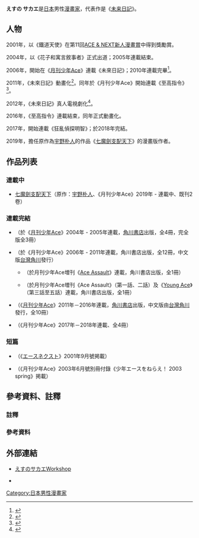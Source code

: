 {{NotChineseTitle|time=2015-12-14T04:32:53+00:00}}
{{Japanese|japanese=えすの サカエ|kana=えすの さかえ|romaji=Esuno Sakae}}
'''えすの サカエ'''{{bd}}是[[日本|日本]]男性[[漫畫家|漫畫家]]，代表作是《[[未来日記|未来日記]]》。

== 人物 ==
2001年，以《鐵道天使》在第11回[[角川漫画新人赏#Ace新人漫画賞|ACE & NEXT新人漫畫賞]]中得到獎勵賞。

2004年，以《花子和寓言敘事者》正式出道；2005年連載結束。

2006年，開始在《[[月刊少年Ace|月刊少年Ace]]》連載《未來日記》；2010年連載完畢<ref>{{Cite web|date=2010-12-26|url=http://natalie.mu/comic/news/42634|title=「未来日記」完結、エース2月号は11巻かけ替えカバー付録|work=コミックナタリー|publisher=ナターシャ|accessdate=2015-02-14|archive-date=2019-03-30|archive-url=https://web.archive.org/web/20190330070729/https://natalie.mu/comic/news/42634|dead-url=no}}</ref>{{Refnest|group=注|單行本的最終冊於2011年發售<ref>{{Cite web|date=2011-04-26|url=http://natalie.mu/comic/news/48529|title=「未来日記」最終12巻発売、エース付録に専用収納BOX|work=コミックナタリー|publisher=ナターシャ|accessdate=2015-02-14|archive-date=2015-02-14|archive-url=https://web.archive.org/web/20150214151414/http://natalie.mu/comic/news/48529|dead-url=no}}</ref>。}}。

2011年，《未來日記》動畫化<ref>{{Cite web|date=2011-04-25|url=http://natalie.mu/comic/news/48447|title=えすのサカエ「未来日記」TVアニメ化、放送は今秋予定|work=コミックナタリー|publisher=ナターシャ|accessdate=2015-02-14|archive-date=2015-02-14|archive-url=https://web.archive.org/web/20150214152439/http://natalie.mu/comic/news/48447|dead-url=no}}</ref>。同年於《月刊少年Ace》開始連載《至高指令》<ref>{{Cite web|date=2011-09-26|url=http://natalie.mu/comic/news/57046|title=えすのサカエがエースで新連載開始、願い叶える能力バトル|work=コミックナタリー|publisher=ナターシャ|accessdate=2015-02-14|archive-date=2015-02-14|archive-url=https://web.archive.org/web/20150214163603/http://natalie.mu/comic/news/57046|dead-url=no}}</ref>。

2012年，《未來日記》真人電視劇化<ref>{{Cite web|date=2012-02-17|url=http://natalie.mu/comic/news/64619|title=「未来日記」岡田将生主演で実写ドラマ化、放送開始は4月|work=コミックナタリー|publisher=ナターシャ|accessdate=2015-02-14|archive-date=2015-02-14|archive-url=https://web.archive.org/web/20150214142653/http://natalie.mu/comic/news/64619|dead-url=no}}</ref>。

2016年，《至高指令》連載結束，同年正式動畫化。

2017年，開始連載《狂亂偵探明智》；於2018年完結。

2019年，擔任原作為[[宇野朴人|宇野朴人]]的作品《[[七魔劍支配天下|七魔劍支配天下]]》的漫畫版作者。

== 作品列表 ==
<!--=== 連載中 ===//-->

=== 連載中 ===
* [[七魔劍支配天下|七魔劍支配天下]]（原作：[[宇野朴人|宇野朴人]]、《月刊少年Ace》2019年 - 連載中、既刊2卷）

=== 連載完結 ===
* {{nihongo|[[花子和寓言敘事者|花子和寓言敘事者]]|花子と寓話のテラー}}（於《[[月刊少年Ace|月刊少年Ace]]》2004年 - 2005年連載，[[角川書店|角川書店]]出版，全4冊，完全版全3冊）
* {{nihongo|[[未來日記|未來日記]]|未来日記}}（於《月刊少年Ace》2006年 - 2011年連載，角川書店出版，全12冊，中文版[[台灣角川|台灣角川]]發行）
** {{nihongo|未来日記 Mosaic|未来日記モザイク}}（於月刊少年Ace増刊《[[Ace_Assault|Ace Assault]]》連載，角川書店出版，全1冊）
** {{nihongo|未来日記 Paradox|未来日記パラドックス}}（於月刊少年Ace増刊《Ace Assault》（第一話、二話）及《[[Young_Ace|Young Ace]]》（第三話至五話）連載，角川書店出版，全1冊）
* {{nihongo|[[至高指令|至高指令]]|ビッグオーダー}}（《[[月刊少年Ace|月刊少年Ace]]》2011年－2016年連載，[[角川書店|角川書店]]出版，中文版由[[台灣角川|台灣角川]]發行，全10冊）
* {{nihongo|狂亂偵探明智|探偵明智は狂乱す}}（《月刊少年Ace》2017年－2018年連載、全4冊）

=== 短篇 ===
* {{lang|ja|鐵道天使}}（《[[エースネクスト|エースネクスト]]》2001年9月號掲載）
* {{lang|ja|ココロよりメイル。}}（《月刊少年Ace》2003年6月號別冊付錄《少年エースをねらえ！ 2003 spring》掲載）

== 參考資料、註釋 ==
=== 註釋 ===
{{Reflist|group=注}}

=== 參考資料 ===
{{Reflist}}

== 外部連結 ==
* {{ja}} [https://web.archive.org/web/20060116013943/http://esuno.sakura.ne.jp/ えすのサカエWorkshop]
* {{Twitter|esuno_s}}

{{DEFAULTSORT:Esuno Sakae}}
[[Category:日本男性漫畫家|Category:日本男性漫畫家]]